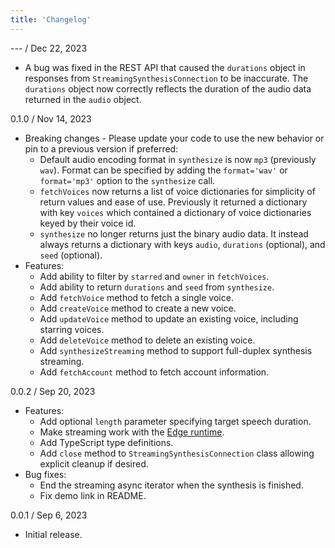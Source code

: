 ```yaml
---
title: 'Changelog'
---
```

--- / Dec 22, 2023
- A bug was fixed in the REST API that caused the `durations` object in responses from `StreamingSynthesisConnection` to be inaccurate. The `durations` object now correctly reflects the duration of the audio data returned in the `audio` object.

0.1.0 / Nov 14, 2023
- Breaking changes - Please update your code to use the new behavior or pin to a previous version if preferred:
  - Default audio encoding format in `synthesize` is now `mp3` (previously `wav`). Format can be specified by adding the `format='wav'` or `format='mp3'` option to the `synthesize` call.
  - `fetchVoices` now returns a list of voice dictionaries for simplicity of return values and ease of use. Previously it returned a dictionary with key `voices` which contained a dictionary of voice dictionaries keyed by their voice id.
  - `synthesize` no longer returns just the binary audio data. It instead always returns a dictionary with keys `audio`, `durations` (optional), and `seed` (optional).
- Features:
  - Add ability to filter by `starred` and `owner` in `fetchVoices`.
  - Add ability to return `durations` and `seed` from `synthesize`.
  - Add `fetchVoice` method to fetch a single voice.
  - Add `createVoice` method to create a new voice.
  - Add `updateVoice` method to update an existing voice, including starring voices.
  - Add `deleteVoice` method to delete an existing voice.
  - Add `synthesizeStreaming` method to support full-duplex synthesis streaming.
  - Add `fetchAccount` method to fetch account information.

0.0.2 / Sep 20, 2023
- Features:
  - Add optional `length` parameter specifying target speech duration.
  - Make streaming work with the [Edge runtime](https://vercel.com/docs/functions/edge-functions/edge-runtime).
  - Add TypeScript type definitions.
  - Add `close` method to `StreamingSynthesisConnection` class allowing explicit cleanup if desired.
- Bug fixes:
  - End the streaming async iterator when the synthesis is finished.
  - Fix demo link in README.

0.0.1 / Sep 6, 2023
- Initial release.